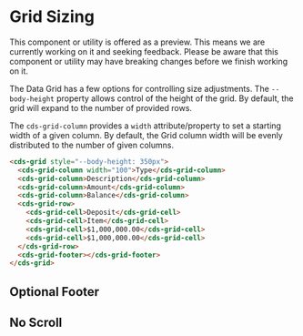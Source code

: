 
<Meta title="Data Grid (Preview)/Sizing" />

# Grid Sizing

<cds-alert-group status="warning" cds-layout="m-b:lg">
  <cds-alert>
    This component or utility is offered as a preview. This means we are currently working on it and seeking feedback.
    Please be aware that this component or utility may have breaking changes before we finish working on it.
  </cds-alert>
</cds-alert-group>

The Data Grid has a few options for controlling size adjustments. The `--body-height` property
allows control of the height of the grid. By default, the grid will expand to the number of
provided rows.

The `cds-grid-column` provides a `width` attribute/property to set a starting width
of a given column. By default, the Grid column width will be evenly distributed to
the number of given columns.

<Story id="stories-grid--sizing" />

```html
<cds-grid style="--body-height: 350px">
  <cds-grid-column width="100">Type</cds-grid-column>
  <cds-grid-column>Description</cds-grid-column>
  <cds-grid-column>Amount</cds-grid-column>
  <cds-grid-column>Balance</cds-grid-column>
  <cds-grid-row>
    <cds-grid-cell>Deposit</cds-grid-cell>
    <cds-grid-cell>Item</cds-grid-cell>
    <cds-grid-cell>$1,000,000.00</cds-grid-cell>
    <cds-grid-cell>$1,000,000.00</cds-grid-cell>
  </cds-grid-row>
  <cds-grid-footer></cds-grid-footer>
</cds-grid>
```

## Optional Footer

<Preview>
  <Story id="stories-grid--optional-footer" />
</Preview>

## No Scroll

<Preview withSource="none">
  <Story id="stories-grid--no-scroll" />
</Preview>
